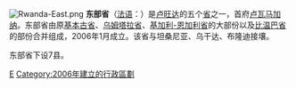 [[File:Rwanda-East.png|right]]
'''东部省'''（[[法语|法语]]：'''{{lang|fr|Province de l'Est}}'''）是[[卢旺达|卢旺达]]的五个[[卢旺达行政区划|省]]之一，首府[[卢瓦马加纳|卢瓦马加纳]]。东部省由原[[基本古省|基本古省]]、[[乌姆塔拉省|乌姆塔拉省]]、[[基加利-恩加利省|基加利-恩加利省]]的大部份以及[[比温巴省|比温巴省]]的部份合并组成，2006年1月成立。该省与坦桑尼亚、乌干达、布隆迪接壤。

东部省下设7县。

{{Rwanda provinces}}

{{Rwanda-stub}}

[[Category:卢旺达省份|E]]
[[Category:2006年建立的行政區劃|Category:2006年建立的行政區劃]]